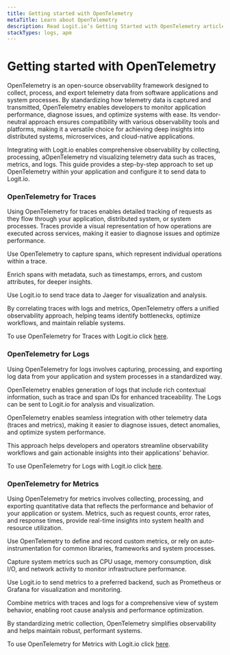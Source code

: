 ```yaml
---
title: Getting started with OpenTelemetry
metaTitle: Learn about OpenTelemetry
description: Read Logit.io’s Getting Started with OpenTelemetry article and learn how to collect, process, and export telemetry data from software applications and system processes
stackTypes: logs, apm
---
```


# Getting started with OpenTelemetry

​OpenTelemetry is an open-source observability framework designed to collect, process, and export telemetry data from software applications 
and system processes. By standardizing how telemetry data is captured and transmitted, OpenTelemetry enables developers to monitor application 
performance, diagnose issues, and optimize systems with ease. Its vendor-neutral approach ensures compatibility with various observability 
tools and platforms, making it a versatile choice for achieving deep insights into distributed systems, microservices, and cloud-native applications.

Integrating with Logit.io enables comprehensive observability by collecting, processing, aOpenTelemetry nd visualizing telemetry data such as 
traces, metrics, and logs. This guide provides a step-by-step approach to set up OpenTelemetry within your application and configure it to send 
data to Logit.io.

### OpenTelemetry for Traces

Using OpenTelemetry for traces enables detailed tracking of requests as they flow through your application, distributed system, or system processes. 
Traces provide a visual representation of how operations are executed across services, making it easier to diagnose issues and optimize performance.

Use OpenTelemetry to capture spans, which represent individual operations within a trace.

Enrich spans with metadata, such as timestamps, errors, and custom attributes, for deeper insights.

Use Logit.io to send trace data to Jaeger for visualization and analysis.

By correlating traces with logs and metrics, OpenTelemetry offers a unified observability approach, helping teams identify bottlenecks, optimize 
workflows, and maintain reliable systems.

To use OpenTelemetry for Traces with Logit.io click [here](../opentelemetry/using-opentelemetry-for-traces/).

### OpenTelemetry for Logs

Using OpenTelemetry for logs involves capturing, processing, and exporting log data from your application and system processes in a standardized way.

OpenTelemetry enables generation of logs that include rich contextual information, such as trace and span IDs for enhanced traceability. The Logs 
can be sent to Logit.io for analysis and visualization.

OpenTelemetry enables seamless integration with other telemetry data (traces and metrics), making it easier to diagnose issues, detect anomalies, 
and optimize system performance.

This approach helps developers and operators streamline observability workflows and gain actionable insights into their applications' behavior.

To use OpenTelemetry for Logs with Logit.io click [here](../opentelemetry/using-opentelemetry-for-logs/).

### OpenTelemetry for Metrics

Using OpenTelemetry for metrics involves collecting, processing, and exporting quantitative data that reflects the performance and behavior of your 
application or system. Metrics, such as request counts, error rates, and response times, provide real-time insights into system health and resource 
utilization.


Use OpenTelemetry to define and record custom metrics, or rely on auto-instrumentation for common libraries, frameworks and system processes.

Capture system metrics such as CPU usage, memory consumption, disk I/O, and network activity to monitor infrastructure performance.

Use Logit.io to send metrics to a preferred backend, such as Prometheus or Grafana for visualization and monitoring.

Combine metrics with traces and logs for a comprehensive view of system behavior, enabling root cause analysis and performance optimization.

By standardizing metric collection, OpenTelemetry simplifies observability and helps maintain robust, performant systems.

To use OpenTelemetry for Metrics with Logit.io click [here](../opentelemetry/using-opentelemetry-for-metrics/).





